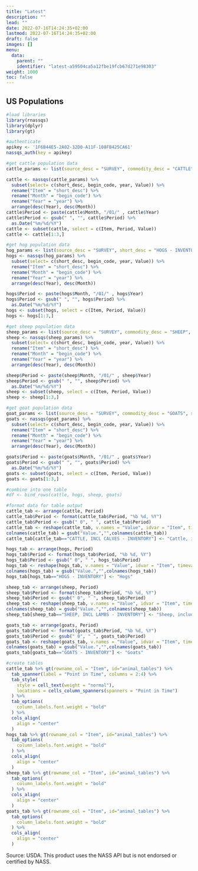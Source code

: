 ```yaml
---
title: "Latest"
description: ""
lead: ""
date: 2022-07-16T14:24:35+02:00
lastmod: 2022-07-16T14:24:35+02:00
draft: false
images: []
menu:
  data:
    parent: ""
    identifier: "latest-a59504ca5a12fbe19fcb67d271e98303"
weight: 1000
toc: false
---
```


## US Populations



```r
#load libraries
library(rnassqs)
library(dplyr)
library(gt)
```


```r
#authenticate
apikey <- '1F6B44E5-2A02-32D0-A11F-108FB425CA61'
nassqs_auth(key = apikey)

#get cattle population data
cattle_params <- list(source_desc = "SURVEY", commodity_desc = "CATTLE", short_desc = "CATTLE, INCL CALVES - INVENTORY", year__GE = 1867,  agg_level_desc = "NATIONAL")

cattle <- nassqs(cattle_params) %>%
  subset(select= c(short_desc, begin_code, year, Value)) %>%
  rename("Item" = "short_desc") %>%
  rename("Month" = "begin_code") %>%
  rename("Year" = "year") %>%
  arrange(desc(Year), desc(Month))
cattle$Period <- paste(cattle$Month, "/01/" , cattle$Year)
cattle$Period <- gsub(" ", "", cattle$Period) %>%
  as.Date("%m/%d/%Y")
cattle <- subset(cattle, select = c(Item, Period, Value))
cattle <- cattle[1:3,]

#get hog population data
hog_params <- list(source_desc = "SURVEY", short_desc = "HOGS - INVENTORY", year__GE = 1867,  agg_level_desc = "NATIONAL")
hogs <- nassqs(hog_params) %>%
  subset(select= c(short_desc, begin_code, year, Value)) %>%
  rename("Item" = "short_desc") %>%
  rename("Month" = "begin_code") %>%
  rename("Year" = "year") %>%
  arrange(desc(Year), desc(Month))

hogs$Period <- paste(hogs$Month, "/01/" , hogs$Year)
hogs$Period <- gsub(" ", "", hogs$Period) %>%
  as.Date("%m/%d/%Y")
hogs <- subset(hogs, select = c(Item, Period, Value))
hogs <- hogs[1:3,]

#get sheep population data
sheep_params <- list(source_desc = "SURVEY", commodity_desc = "SHEEP", short_desc = "SHEEP, INCL LAMBS - INVENTORY", year__GE = 1867,  agg_level_desc = "NATIONAL")
sheep <- nassqs(sheep_params) %>%
  subset(select= c(short_desc, begin_code, year, Value)) %>%
  rename("Item" = "short_desc") %>%
  rename("Month" = "begin_code") %>%
  rename("Year" = "year") %>%
  arrange(desc(Year), desc(Month))

sheep$Period <- paste(sheep$Month, "/01/" , sheep$Year)
sheep$Period <- gsub(" ", "", sheep$Period) %>%
  as.Date("%m/%d/%Y")
sheep <- subset(sheep, select = c(Item, Period, Value))
sheep <- sheep[1:3,]

#get goat population data
goat_params <- list(source_desc = "SURVEY", commodity_desc = "GOATS", short_desc = "GOATS - INVENTORY", year__GE = 1867,  agg_level_desc = "NATIONAL")
goats <- nassqs(goat_params) %>%
  subset(select= c(short_desc, begin_code, year, Value)) %>%
  rename("Item" = "short_desc") %>%
  rename("Month" = "begin_code") %>%
  rename("Year" = "year") %>%
  arrange(desc(Year), desc(Month))

goats$Period <- paste(goats$Month, "/01/" , goats$Year)
goats$Period <- gsub(" ", "", goats$Period) %>%
  as.Date("%m/%d/%Y")
goats <- subset(goats, select = c(Item, Period, Value))
goats <- goats[1:3,]

#combine into one table
#df <- bind_rows(cattle, hogs, sheep, goats)
```

```r
#format data for table output
cattle_tab <- arrange(cattle, Period)
cattle_tab$Period <- format(cattle_tab$Period, "%b %d, %Y")
cattle_tab$Period <- gsub(" 0", " ", cattle_tab$Period)
cattle_tab <- reshape(cattle_tab, v.names = "Value", idvar = "Item", timevar = "Period", direction = "wide")
colnames(cattle_tab) = gsub("Value.","",colnames(cattle_tab))
cattle_tab[cattle_tab=="CATTLE, INCL CALVES - INVENTORY"] <- "Cattle, including calves"

hogs_tab <- arrange(hogs, Period)
hogs_tab$Period <- format(hogs_tab$Period, "%b %d, %Y")
hogs_tab$Period <- gsub(" 0", " ", hogs_tab$Period)
hogs_tab <- reshape(hogs_tab, v.names = "Value", idvar = "Item", timevar = "Period", direction = "wide")
colnames(hogs_tab) = gsub("Value.","",colnames(hogs_tab))
hogs_tab[hogs_tab=="HOGS - INVENTORY"] <- "Hogs"

sheep_tab <- arrange(sheep, Period)
sheep_tab$Period <- format(sheep_tab$Period, "%b %d, %Y")
sheep_tab$Period <- gsub(" 0", " ", sheep_tab$Period)
sheep_tab <- reshape(sheep_tab, v.names = "Value", idvar = "Item", timevar = "Period", direction = "wide")
colnames(sheep_tab) = gsub("Value.","",colnames(sheep_tab))
sheep_tab[sheep_tab=="SHEEP, INCL LAMBS - INVENTORY"] <- "Sheep, including lambs"

goats_tab <- arrange(goats, Period)
goats_tab$Period <- format(goats_tab$Period, "%b %d, %Y")
goats_tab$Period <- gsub(" 0", " ", goats_tab$Period)
goats_tab <- reshape(goats_tab, v.names = "Value", idvar = "Item", timevar = "Period", direction = "wide")
colnames(goats_tab) = gsub("Value.","",colnames(goats_tab))
goats_tab[goats_tab=="GOATS - INVENTORY"] <- "Goats"

#create tables
cattle_tab %>% gt(rowname_col = "Item", id="animal_tables") %>%
  tab_spanner(label = "Point in Time", columns = 2:4) %>%
  tab_style(
    style = cell_text(weight = "normal"),
    locations = cells_column_spanners(spanners = "Point in Time")
  ) %>%
  tab_options(
    column_labels.font.weight = "bold"
  ) %>%
  cols_align(
    align = "center"
  ) 
hogs_tab %>% gt(rowname_col = "Item", id="animal_tables") %>%
  tab_options(
    column_labels.font.weight = "bold"
  ) %>%
  cols_align(
    align = "center"
  ) 
sheep_tab %>% gt(rowname_col = "Item", id="animal_tables") %>%
  tab_options(
    column_labels.font.weight = "bold"
  ) %>%
  cols_align(
    align = "center"
  ) 
goats_tab %>% gt(rowname_col = "Item", id="animal_tables") %>%
  tab_options(
    column_labels.font.weight = "bold"
  ) %>%
  cols_align(
    align = "center"
  ) 
```
Source: USDA. This product uses the NASS API but is not endorsed or certified by NASS.

